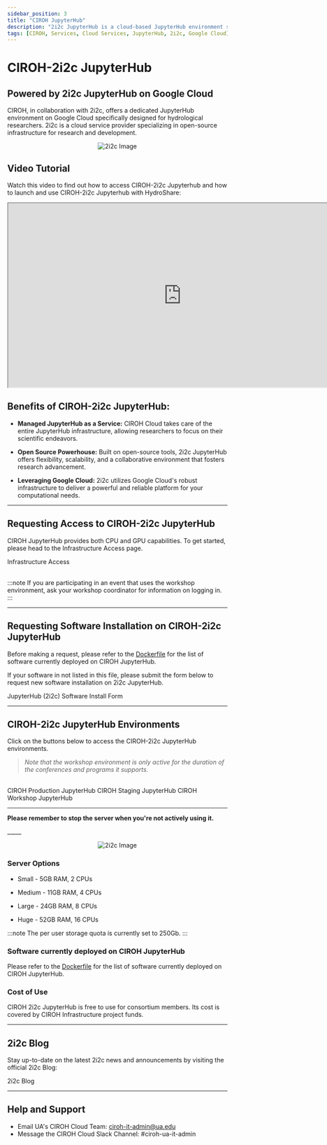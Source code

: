```yaml
---
sidebar_position: 3
title: "CIROH JupyterHub"
description: "2i2c JupyterHub is a cloud-based JupyterHub environment specifically designed for hydrological researchers. It is powered by 2i2c JupyterHub, a cloud-based JupyterHub environment specifically on Google Cloud"
tags: [CIROH, Services, Cloud Services, JupyterHub, 2i2c, Google Cloud]
---
```



# CIROH-2i2c JupyterHub
## Powered by 2i2c JupyterHub on Google Cloud

CIROH, in collaboration with 2i2c, offers a dedicated JupyterHub environment on Google Cloud specifically designed for hydrological researchers. 2i2c is a cloud service provider specializing in open-source infrastructure for research and development.

<p align="center">
<img src={useBaseUrl("/img/2i2c.png")} alt="2i2c Image" style={{'width':'80%', 'height':'50%'}}/>
</p>

## Video Tutorial

Watch this video to find out how to access CIROH-2i2c Jupyterhub and how to launch and use CIROH-2i2c Jupyterhub with HydroShare:

<div style={{textAlign: 'center'}}>
  <iframe width="791" height="421" src="https://www.youtube.com/embed/DnbxhLdb6TM" title="CIROH-2i2c Jupyterhub" style={{border: 'none'}} allow="accelerometer; autoplay; clipboard-write; encrypted-media; gyroscope; picture-in-picture; web-share" referrerpolicy="strict-origin-when-cross-origin" allowfullscreen></iframe>
</div>


## Benefits of CIROH-2i2c JupyterHub:

*   **Managed JupyterHub as a Service:** CIROH Cloud takes care of the entire JupyterHub infrastructure, allowing researchers to focus on their scientific endeavors.
    
*   **Open Source Powerhouse:** Built on open-source tools, 2i2c JupyterHub offers flexibility, scalability, and a collaborative environment that fosters research advancement.
    
*   **Leveraging Google Cloud:** 2i2c utilizes Google Cloud's robust infrastructure to deliver a powerful and reliable platform for your computational needs.

-----
## Requesting Access to CIROH-2i2c JupyterHub

CIROH JupyterHub provides both CPU and GPU capabilities. To get started, please head to the Infrastructure Access page.

<Link class="button button--active button--primary" to="/docs/services/access#accessing-ciroh-2i2c-jupyterhub">Infrastructure Access</Link>
<br/><br/>

:::note
If you are participating in an event that uses the workshop environment, ask your workshop coordinator for information on logging in.
:::

-----
## Requesting Software Installation on CIROH-2i2c JupyterHub

Before making a request, please refer to the [Dockerfile](https://github.com/2i2c-org/awi-ciroh-image/blob/main/Dockerfile) for the list of software currently deployed on CIROH JupyterHub.

If your software in not listed in this file, please submit the form below to request new software installation on 2i2c JupyterHub.

<Link class="button button--active button--primary" to="https://forms.office.com/Pages/ResponsePage.aspx?id=jnIAKtDwtECk6M5DPz-8p4IIpHdEnmhNgjOa9FjrwGtUNUoyV1UxNFIzV1AyTDhTNzdOT1Q5NVlLTC4u"> JupyterHub (2i2c) Software Install Form</Link>


---

## CIROH-2i2c JupyterHub Environments

Click on the buttons below to access the CIROH-2i2c JupyterHub environments.
> *Note that the workshop environment is only active for the duration of the conferences and programs it supports.*
<br/>

<Link class="button button--active button--primary" style={{'margin-bottom':'1.3rem', 'margin-right':'1.4rem'}}  to="https://ciroh.awi.2i2c.cloud/hub/login"> CIROH Production JupyterHub</Link>

<Link class="button button--active button--primary" style={{'margin-bottom':'1.3rem', 'margin-right':'1.4rem'}} to="https://staging.ciroh.awi.2i2c.cloud/hub/login"> CIROH Staging JupyterHub</Link>

<Link class="button button--active button--primary" style={{'margin-bottom':'1.3rem', 'margin-right':'1.4rem'}} to="https://workshop.ciroh.awi.2i2c.cloud/hub/login"> CIROH Workshop JupyterHub</Link>

---


<div class="indent-wrapper">
  <p><b>Please remember to stop the server when you're not actively using it.</b></p>
  <VideoPlayer url="https://youtu.be/VSFs2bu4-74"/>
</div>
_____

<p align="center">
<img src={useBaseUrl("/img/2i2c-1.png")} alt="2i2c Image" style={{'width':'80%', 'height':'50%'}}/>
</p>

### Server Options
- Small - 5GB RAM, 2 CPUs

- Medium - 11GB RAM, 4 CPUs

- Large - 24GB RAM, 8 CPUs

- Huge - 52GB RAM, 16 CPUs

:::note
The per user storage quota is currently set to 250Gb.
:::

### Software currently deployed on CIROH JupyterHub

Please refer to the [Dockerfile](https://github.com/2i2c-org/awi-ciroh-image/blob/main/Dockerfile) for the list of software currently deployed on CIROH JupyterHub.

### Cost of Use

CIROH 2i2c JupyterHub is free to use for consortium members. Its cost is covered by CIROH Infrastructure project funds.

---

## 2i2c Blog

Stay up-to-date on the latest 2i2c news and announcements by visiting the official 2i2c Blog:

<Link class="button button--active button--primary" to="https://2i2c.org/blog/"> 2i2c Blog</Link>

---

## Help and Support

- Email UA's CIROH Cloud Team: ciroh-it-admin@ua.edu 
- Message the CIROH Cloud Slack Channel: #ciroh-ua-it-admin